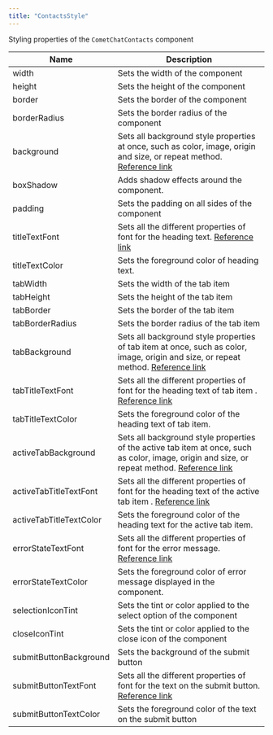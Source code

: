 ```yaml
---
title: "ContactsStyle"
---
```


Styling properties of the `CometChatContacts` component

| Name                    | Description                                                                                                                                                                                                 |
| ----------------------- | ----------------------------------------------------------------------------------------------------------------------------------------------------------------------------------------------------------- |
| width                   | Sets the width of the component                                                                                                                                                                             |
| height                  | Sets the height of the component                                                                                                                                                                            |
| border                  | Sets the border of the component                                                                                                                                                                            |
| borderRadius            | Sets the border radius of the component                                                                                                                                                                     |
| background              | Sets all background style properties at once, such as color, image, origin and size, or repeat method. [Reference link](https://developer.mozilla.org/en-US/docs/Web/CSS/background)                        |
| boxShadow               | Adds shadow effects around the component.                                                                                                                                                                   |
| padding                 | Sets the padding on all sides of the component                                                                                                                                                              |
| titleTextFont           | Sets all the different properties of font for the heading text. [Reference link](https://developer.mozilla.org/en-US/docs/Web/CSS/font)                                                                     |
| titleTextColor          | Sets the foreground color of heading text.                                                                                                                                                                  |
| tabWidth                | Sets the width of the tab item                                                                                                                                                                              |
| tabHeight               | Sets the height of the tab item                                                                                                                                                                             |
| tabBorder               | Sets the border of the tab item                                                                                                                                                                             |
| tabBorderRadius         | Sets the border radius of the tab item                                                                                                                                                                      |
| tabBackground           | Sets all background style properties of tab item at once, such as color, image, origin and size, or repeat method. [Reference link](https://developer.mozilla.org/en-US/docs/Web/CSS/background)            |
| tabTitleTextFont        | Sets all the different properties of font for the heading text of tab item . [Reference link](https://developer.mozilla.org/en-US/docs/Web/CSS/font)                                                        |
| tabTitleTextColor       | Sets the foreground color of the heading text of tab item.                                                                                                                                                  |
| activeTabBackground     | Sets all background style properties of the active tab item at once, such as color, image, origin and size, or repeat method. [Reference link](https://developer.mozilla.org/en-US/docs/Web/CSS/background) |
| activeTabTitleTextFont  | Sets all the different properties of font for the heading text of the active tab item . [Reference link](https://developer.mozilla.org/en-US/docs/Web/CSS/font)                                             |
| activeTabTitleTextColor | Sets the foreground color of the heading text for the active tab item.                                                                                                                                      |
| errorStateTextFont      | Sets all the different properties of font for the error message. [Reference link](https://developer.mozilla.org/en-US/docs/Web/CSS/font)                                                                    |
| errorStateTextColor     | Sets the foreground color of error message displayed in the component.                                                                                                                                      |
| selectionIconTint       | Sets the tint or color applied to the select option of the component                                                                                                                                        |
| closeIconTint           | Sets the tint or color applied to the close icon of the component                                                                                                                                           |
| submitButtonBackground  | Sets the background of the submit button                                                                                                                                                                    |
| submitButtonTextFont    | Sets all the different properties of font for the text on the submit button. [Reference link](https://developer.mozilla.org/en-US/docs/Web/CSS/font)                                                        |
| submitButtonTextColor   | Sets the foreground color of the text on the submit button                                                                                                                                                  |
